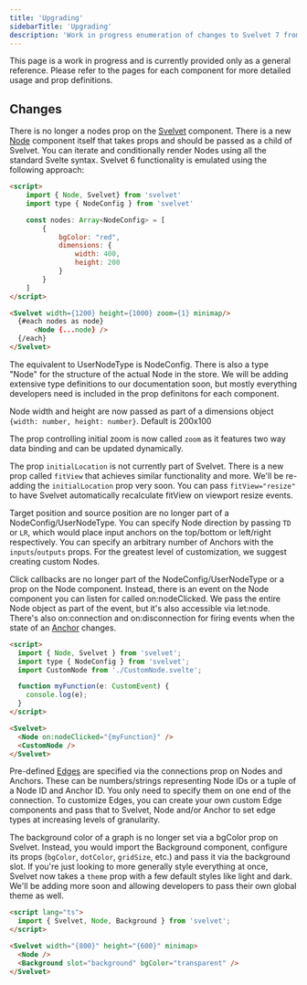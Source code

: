 ```yaml
---
title: 'Upgrading'
sidebarTitle: 'Upgrading'
description: 'Work in progress enumeration of changes to Svelvet 7 from previous versions'
---
```


<Warning>
  This page is a work in progress and is currently provided only as a general
  reference. Please refer to the pages for each component for more detailed
  usage and prop definitions.
</Warning>

## Changes

There is no longer a nodes prop on the [Svelvet](/components/svelvet) component. There is a new [Node](/components/node) component itself that takes props and should be passed as a child of Svelvet. You can iterate and conditionally render Nodes using all the standard Svelte syntax. Svelvet 6 functionality is emulated using the following approach:

```html
<script>
    import { Node, Svelvet} from 'svelvet'
    import type { NodeConfig } from 'svelvet'

    const nodes: Array<NodeConfig> = [
        {
            bgColor: "red",
            dimensions: {
                width: 400,
                height: 200
            }
        }
    ]
</script>

<Svelvet width={1200} height={1000} zoom={1} minimap/>
  {#each nodes as node}
      <Node {...node} />
  {/each}
</Svelvet>
```

The equivalent to UserNodeType is NodeConfig. There is also a type "Node" for the structure of the actual Node in the store. We will be adding extensive type definitions to our documentation soon, but mostly everything developers need is included in the prop definitons for each component.

Node width and height are now passed as part of a dimensions object `{width: number, height: number}`. Default is 200x100

The prop controlling initial zoom is now called `zoom` as it features two way data binding and can be updated dynamically.

The prop `initialLocation` is not currently part of Svelvet. There is a new prop called `fitView` that achieves similar functionality and more. We'll be re-adding the `initialLocation` prop very soon. You can pass `fitView="resize"` to have Svelvet automatically recalculate fitView on viewport resize events.

Target position and source position are no longer part of a NodeConfig/UserNodeType. You can specify Node direction by passing `TD` or `LR`, which would place input anchors on the top/bottom or left/right respectively. You can specify an arbitrary number of Anchors with the `inputs`/`outputs` props. For the greatest level of customization, we suggest creating custom Nodes.

Click callbacks are no longer part of the NodeConfig/UserNodeType or a prop on the Node component. Instead, there is an event on the Node component you can listen for called on:nodeClicked. We pass the entire Node object as part of the event, but it's also accessible via let:node. There's also on:connection and on:disconnection for firing events when the state of an [Anchor](/components/anchor) changes.

```html
<script>
  import { Node, Svelvet } from 'svelvet';
  import type { NodeConfig } from 'svelvet';
  import CustomNode from './CustomNode.svelte';

  function myFunction(e: CustomEvent) {
    console.log(e);
  }
</script>

<Svelvet>
  <Node on:nodeClicked="{myFunction}" />
  <CustomNode />
</Svelvet>
```

Pre-defined [Edges](/components/edge) are specified via the connections prop on Nodes and Anchors. These can be numbers/strings representing Node IDs or a tuple of a Node ID and Anchor ID. You only need to specify them on one end of the connection. To customize Edges, you can create your own custom Edge components and pass that to Svelvet, Node and/or Anchor to set edge types at increasing levels of granularity.

The background color of a graph is no longer set via a bgColor prop on Svelvet. Instead, you would import the Background component, configure its props (`bgColor`, `dotColor`, `gridSize`, etc.) and pass it via the background slot. If you're just looking to more generally style everything at once, Svelvet now takes a `theme` prop with a few default styles like light and dark. We'll be adding more soon and allowing developers to pass their own global theme as well.

```html
<script lang="ts">
  import { Svelvet, Node, Background } from 'svelvet';
</script>

<Svelvet width="{800}" height="{600}" minimap>
  <Node />
  <Background slot="background" bgColor="transparent" />
</Svelvet>
```
